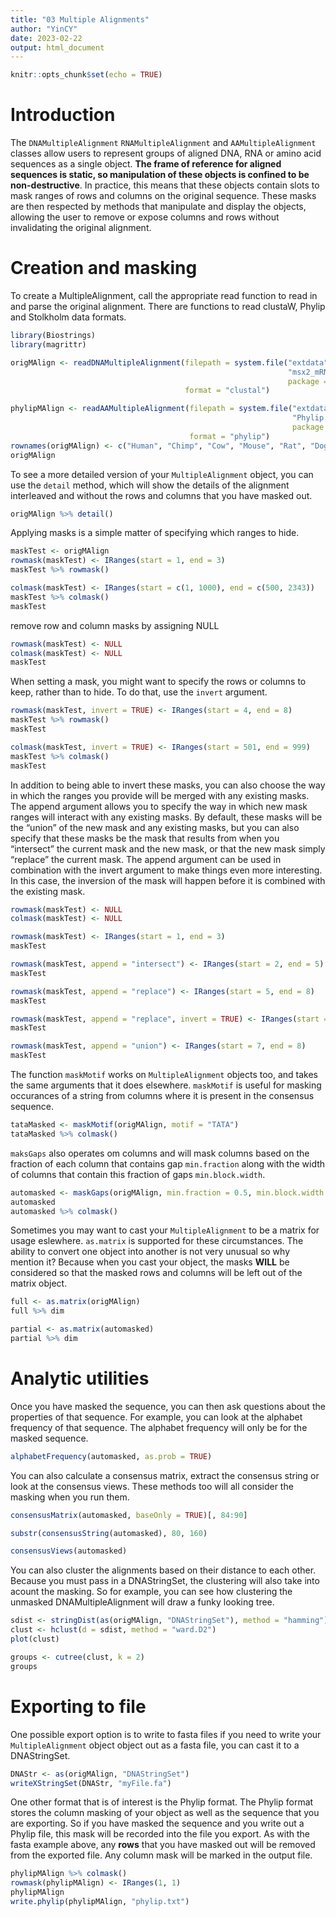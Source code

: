 ```yaml
---
title: "03 Multiple Alignments"
author: "YinCY"
date: 2023-02-22
output: html_document
---
```


```r
knitr::opts_chunk$set(echo = TRUE)
```


# Introduction
The `DNAMultipleAlignment` `RNAMultipleAlignment` and `AAMultipleAlignment` classes allow users to represent groups of aligned DNA, RNA or amino acid sequences as a single object. **The frame of reference for aligned sequences is static, so manipulation of these objects is confined to be non-destructive**. In practice, this means that these objects contain slots to mask ranges of rows and columns on the original sequence. These masks are then respected by methods that manipulate and display the objects, allowing the user to remove or expose columns and rows without invalidating the original alignment.


# Creation and masking
To create a MultipleAlignment, call the appropriate read function to read in and parse the original alignment. There are functions to read clustaW, Phylip and Stolkholm data formats.  

```r
library(Biostrings)
library(magrittr)

origMAlign <- readDNAMultipleAlignment(filepath = system.file("extdata", 
                                                              "msx2_mRNA.aln", 
                                                              package = "Biostrings"), 
                                       format = "clustal")

phylipMAlign <- readAAMultipleAlignment(filepath = system.file("extdata", 
                                                               "Phylip.txt", 
                                                               package = "Biostrings"), 
                                        format = "phylip")
rownames(origMAlign) <- c("Human", "Chimp", "Cow", "Mouse", "Rat", "Dog", "Chicken", "Salmon")
origMAlign
```

To see a more detailed version of your `MultipleAlignment` object, you can use the `detail` method, which will show the details of the alignment interleaved and without the rows and columns that you have masked out.  

```r
origMAlign %>% detail()
```


Applying masks is a simple matter of specifying which ranges to hide.  

```r
maskTest <- origMAlign
rowmask(maskTest) <- IRanges(start = 1, end = 3)
maskTest %>% rowmask()
```

```r
colmask(maskTest) <- IRanges(start = c(1, 1000), end = c(500, 2343))
maskTest %>% colmask()
maskTest
```


remove row and column masks by assigning NULL  

```r
rowmask(maskTest) <- NULL
colmask(maskTest) <- NULL
maskTest
```

When setting a mask, you might want to specify the rows or columns to keep, rather than to hide. To do that, use the `invert` argument.   

```r
rowmask(maskTest, invert = TRUE) <- IRanges(start = 4, end = 8) 
maskTest %>% rowmask()
maskTest
```

```r
colmask(maskTest, invert = TRUE) <- IRanges(start = 501, end = 999)
maskTest %>% colmask()
maskTest
```

In addition to being able to invert these masks, you can also choose the way in which the ranges you provide will be merged with any existing masks. The append argument allows you to specify the way in which new mask ranges will interact with any existing masks. By default, these masks will be the "union" of the new mask and any existing masks, but you can also specify that these masks be the mask that results from when you "intersect" the current mask and the new mask, or that the new mask simply "replace" the current mask. The append argument can be used in combination with the invert argument to make things even more interesting. In this case, the inversion of the mask will happen before it is combined with the existing mask.  

```r
rowmask(maskTest) <- NULL
colmask(maskTest) <- NULL

rowmask(maskTest) <- IRanges(start = 1, end = 3)
maskTest
```

```r
rowmask(maskTest, append = "intersect") <- IRanges(start = 2, end = 5)
maskTest
```

```r
rowmask(maskTest, append = "replace") <- IRanges(start = 5, end = 8)
maskTest
```

```r
rowmask(maskTest, append = "replace", invert = TRUE) <- IRanges(start = 5, end = 8)
maskTest
```

```r
rowmask(maskTest, append = "union") <- IRanges(start = 7, end = 8)
maskTest
```

The function `maskMotif` works on `MultipleAlignment` objects too, and takes the same arguments that it does elsewhere. `maskMotif` is useful for masking occurances of a string from columns where it is present in the consensus sequence.  

```r
tataMasked <- maskMotif(origMAlign, motif = "TATA")
tataMasked %>% colmask()
```

`maksGaps` also operates om columns and will mask columns based on the fraction of each column that contains gap `min.fraction` along with the width of columns that contain this fraction of gaps `min.block.width`.  

```r
automasked <- maskGaps(origMAlign, min.fraction = 0.5, min.block.width = 4)
automasked
automasked %>% colmask()
```

Sometimes you may want to cast your `MultipleAlignment` to be a matrix for usage eslewhere. `as.matrix` is supported for these circumstances. The ability to convert one object into another is not very unusual so why mention it? Because when you cast your object, the masks **WILL** be considered so that the masked rows and columns will be left out of the matrix object.


```r
full <- as.matrix(origMAlign)
full %>% dim

partial <- as.matrix(automasked)
partial %>% dim
```


# Analytic utilities
Once you have masked the sequence, you can then ask questions about the properties of that sequence. For example, you can look at the alphabet frequency  of that sequence. The alphabet frequency will only be for the masked sequence.  

```r
alphabetFrequency(automasked, as.prob = TRUE)
```


You can also calculate a consensus matrix, extract the consensus string or look at the consensus views. These methods too will all consider the masking when you run them.  

```r
consensusMatrix(automasked, baseOnly = TRUE)[, 84:90]
```

```r
substr(consensusString(automasked), 80, 160)
```

```r
consensusViews(automasked)
```

You can also cluster the alignments based on their distance to each other. Because you must pass in a DNAStringSet, the clustering will also take into acount the masking. So for example, you can see how clustering the unmasked DNAMultipleAlignment will draw a funky looking tree.  

```r
sdist <- stringDist(as(origMAlign, "DNAStringSet"), method = "hamming")
clust <- hclust(d = sdist, method = "ward.D2")
plot(clust)
```

```r
groups <- cutree(clust, k = 2)
groups
```


# Exporting to file
One possible export option is to write to fasta files if you need to write your `MultipleAlignment` object object out as a fasta file, you can cast it to a DNAStringSet.  

```r
DNAStr <- as(origMAlign, "DNAStringSet")
writeXStringSet(DNAStr, "myFile.fa")
```

One other format that is of interest is the Phylip format. The Phylip format stores the column masking of your object as well as the sequence that you are exporting. So if you have masked the sequence and you write out a Phylip file, this mask will be recorded into the file you export. As with the fasta example above, any **rows** that you have masked out will be removed from the exported file. Any column mask will be marked in the output file.    

```r
phylipMAlign %>% colmask()
rowmask(phylipMAlign) <- IRanges(1, 1)
phylipMAlign
write.phylip(phylipMAlign, "phylip.txt")
```







